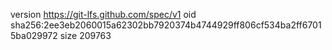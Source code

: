 version https://git-lfs.github.com/spec/v1
oid sha256:2ee3eb2060015a62302bb7920374b4744929ff806cf534ba2ff67015ba029972
size 209763
